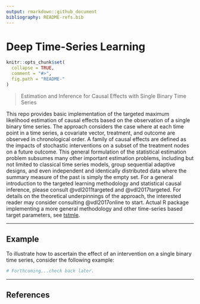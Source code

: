 ```yaml
---
output: rmarkdown::github_document
bibliography: README-refs.bib
---
```


# Deep Time-Series Learning

<!-- README.md is generated from README.Rmd. Please edit that file -->

```r
knitr::opts_chunk$set(
  collapse = TRUE,
  comment = "#>",
  fig.path = "README-"
)
```

> Estimation and Inference for Causal Effects with Single Binary Time Series

This repo provides basic implementation of the targeted maximum likelihood estimation of causal
effects based on the observation of a single binary time series. The approach considers the case where at each time point in a time series, a covariate vector, treatment, and outcome are observed in
chronological order. A family of causal effects are defined as the impacts of
stochastic interventions on a subset of the treatment nodes on a future outcome.
This general formulation of the statistical estimation problem subsumes many
other important estimation problems, including but not limited to classical time
series models, group sequential adaptive designs, and even independent and
identically distributed data where the summary measure of the past is simply the
empty set. For a general introduction to the targeted learning methodology and statistical causal
inference, please consult @vdl2011targeted and @vdl2017targeted. For details on the theoretical underpinnings of the approach, the interested reader may consider consulting @vdl2017online to start. Actual R package implementing a more general methodology and other time-series based target parameters, see [tstmle](https://github.com/podTockom/tstmle/).  

---

## Example

To illustrate how to ascertain the effect of an
intervention on a single binary time series, consider the following example:

```r
# Forthcoming...check back later.
```

---

## References

